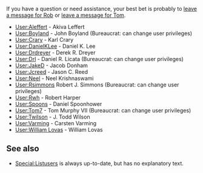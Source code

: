 If you have a question or need assistance, your best bet is probably to [http://twelf.plparty.org/w/index.php?title=User_talk:Rsimmons&action=edit&section=new leave a message for Rob] or [http://twelf.plparty.org/w/index.php?title=User_talk:Tom7&action=edit&section=new leave a message for Tom]. 

* [[User:Aleffert]] - Akiva Leffert
* [[User:Boyland]] - John Boyland (Bureaucrat: can change user privileges)
* [[User:Crary]] - Karl Crary
* [[User:DanielKLee]] - Daniel K. Lee
* [[User:Drdreyer]] - Derek R. Dreyer
* [[User:Drl]] - Daniel R. Licata (Bureaucrat: can change user privileges)
* [[User:JakeD]] - Jacob Donham
* [[User:Jcreed]] - Jason C. Reed
* [[User:Neel]] - Neel Krishnaswami
* [[User:Rsimmons]] Robert J. Simmons (Bureaucrat: can change user privileges)
* [[User:Rwh]] - Robert Harper
* [[User:Spoons]] - Daniel Spoonhower
* [[User:Tom7]] - Tom Murphy VII (Bureaucrat: can change user privileges)
* [[User:Twilson]] - J. Todd Wilson
* [[User:Varming]] - Carsten Varming
* [[User:William Lovas]] - William Lovas

== See also ==
* [[Special:Listusers]] is always up-to-date, but has no explanatory text.